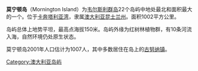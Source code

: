 {{expand English|time=2018-11-17T04:21:30+00:00}}
{{unreferenced|time=2018-11-17T04:21:30+00:00}}
{{Infobox Islands
|name = 莫宁顿岛<br />Mornington
|image name = mornington island.jpg
|image caption = 从空中拍摄的莫宁顿岛，1991年9月
|locator map = {{Location map|Queensland|label=Mornington Island |lat=-16.5|long=139.5|width=175 |float=center|caption=莫宁顿岛在昆士兰州的位置}}
|map_custom = yes
|native name = 
|native name link =
|location = [[卡奔塔利亚湾|卡奔塔利亚湾]]
|coordinates= {{coord|16|30|S|139|30|E|type:isle_region:AU-TAS}}
|archipelago  = [[韦尔斯利群岛|韦尔斯利群岛]]
|total islands    = 22
|area = 1002平方公里
|highest mount = 
|elevation = {{convert|150|m|ft}}
|country = Australia
|country admin divisions title = 州
|country admin divisions = {{flag|Queensland}}

|country admin divisions title 1 = 地方政府区域
|country admin divisions 1 = [[Shire_of_Mornington_(Queensland)|Shire of Mornington]]
|country largest city = Gununa
|country largest city population =  
|population = 1007
|population as of = 2001
|density = 1
|ethnic groups = [[澳洲原住民|澳洲原住民]]
}}

'''莫宁顿岛'''（Mornington Island）为[[韦尔斯利群岛|韦尔斯利群岛]]22个岛屿中地处最北和面积最大的一个。位于[[卡奔塔利亚湾|卡奔塔利亚湾]]，隶属[[澳大利亚|澳大利亚]][[昆士兰州|昆士兰州]]。面积1002平方公里。

岛屿总体上地势平坦，最高点海拔150米。岛屿外缘为红树林植物群，有10条河流入海，自然环境仍处原生状态。

莫宁顿岛2001年人口估计为1007人，其中多数居住在岛上的[[古努纳镇|古努纳镇]]。

[[Category:澳大利亚岛屿|Category:澳大利亚岛屿]]